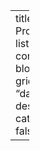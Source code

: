 ---
title: "My Projects"
listing:
    contents: blog
    type: grid
    sort: "date desc"
    categories: false

---